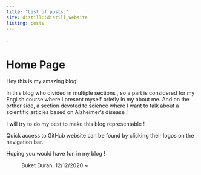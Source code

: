 ```yaml
---
title: "List of posts:"
site: distill::distill_website
listing: posts
---
```

  
.  
  
# Home Page
Hey this is my amazing blog! 

In this blog who divided in multiple sections , so a part is considered for my English course where I present myself briefly in my about me. And on the orther side, a section devoted to science where I want to talk about a scientific articles based on Alzheimer's disease ! 

I will try to do my best to make this blog representable !

Quick access to GitHub website can be found by clicking their logos on the navigation bar. 

Hoping you would have fun in my blog ! 

 ~ Buket Duran, 12/12/2020 ~

